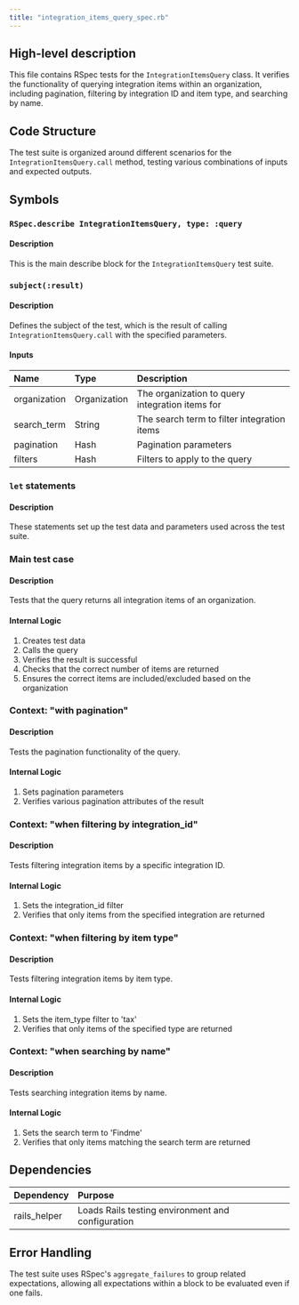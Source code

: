 ```yaml
---
title: "integration_items_query_spec.rb"
---
```


## High-level description
This file contains RSpec tests for the `IntegrationItemsQuery` class. It verifies the functionality of querying integration items within an organization, including pagination, filtering by integration ID and item type, and searching by name.

## Code Structure
The test suite is organized around different scenarios for the `IntegrationItemsQuery.call` method, testing various combinations of inputs and expected outputs.

## Symbols

### `RSpec.describe IntegrationItemsQuery, type: :query`
#### Description
This is the main describe block for the `IntegrationItemsQuery` test suite.

### `subject(:result)`
#### Description
Defines the subject of the test, which is the result of calling `IntegrationItemsQuery.call` with the specified parameters.

#### Inputs
| Name | Type | Description |
|:-----|:-----|:------------|
| organization | Organization | The organization to query integration items for |
| search_term | String | The search term to filter integration items |
| pagination | Hash | Pagination parameters |
| filters | Hash | Filters to apply to the query |

### `let` statements
#### Description
These statements set up the test data and parameters used across the test suite.

### Main test case
#### Description
Tests that the query returns all integration items of an organization.

#### Internal Logic
1. Creates test data
2. Calls the query
3. Verifies the result is successful
4. Checks that the correct number of items are returned
5. Ensures the correct items are included/excluded based on the organization

### Context: "with pagination"
#### Description
Tests the pagination functionality of the query.

#### Internal Logic
1. Sets pagination parameters
2. Verifies various pagination attributes of the result

### Context: "when filtering by integration_id"
#### Description
Tests filtering integration items by a specific integration ID.

#### Internal Logic
1. Sets the integration_id filter
2. Verifies that only items from the specified integration are returned

### Context: "when filtering by item type"
#### Description
Tests filtering integration items by item type.

#### Internal Logic
1. Sets the item_type filter to 'tax'
2. Verifies that only items of the specified type are returned

### Context: "when searching by name"
#### Description
Tests searching integration items by name.

#### Internal Logic
1. Sets the search term to 'Findme'
2. Verifies that only items matching the search term are returned

## Dependencies
| Dependency | Purpose |
|:-----------|:--------|
| rails_helper | Loads Rails testing environment and configuration |

## Error Handling
The test suite uses RSpec's `aggregate_failures` to group related expectations, allowing all expectations within a block to be evaluated even if one fails.